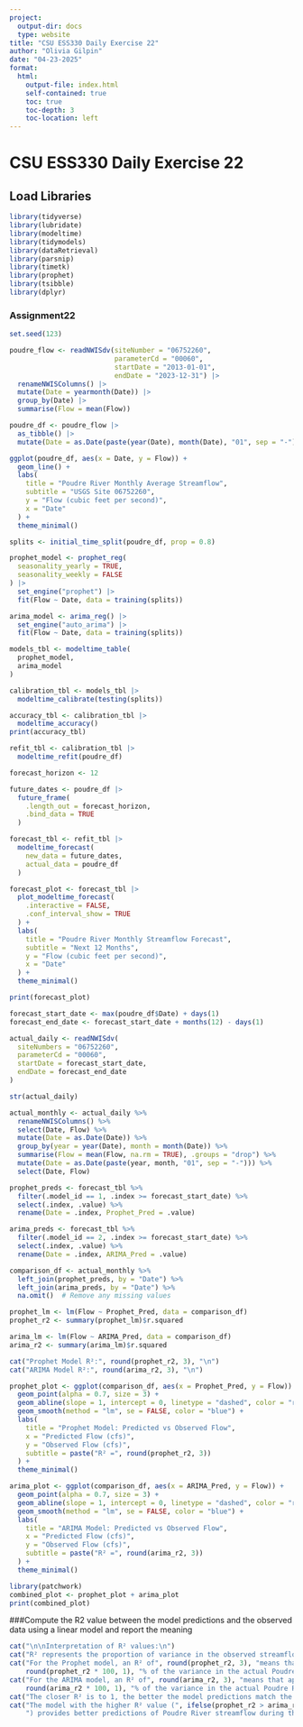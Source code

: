 ```yaml
---
project:
  output-dir: docs
  type: website
title: "CSU ESS330 Daily Exercise 22"
author: "Olivia Gilpin"
date: "04-23-2025"
format:
  html:
    output-file: index.html
    self-contained: true
    toc: true
    toc-depth: 3
    toc-location: left 
---
```


# CSU ESS330 Daily Exercise 22

## Load Libraries
```r
library(tidyverse)   
library(lubridate)   
library(modeltime)   
library(tidymodels)  
library(dataRetrieval) 
library(parsnip) 
library(timetk)
library(prophet)
library(tsibble)
library(dplyr)
```
### Assignment22
```r
set.seed(123)

poudre_flow <- readNWISdv(siteNumber = "06752260",
                          parameterCd = "00060",
                          startDate = "2013-01-01",
                          endDate = "2023-12-31") |>
  renameNWISColumns() |>
  mutate(Date = yearmonth(Date)) |>
  group_by(Date) |>
  summarise(Flow = mean(Flow))

poudre_df <- poudre_flow |>
  as_tibble() |>
  mutate(Date = as.Date(paste(year(Date), month(Date), "01", sep = "-")))

ggplot(poudre_df, aes(x = Date, y = Flow)) +
  geom_line() +
  labs(
    title = "Poudre River Monthly Average Streamflow",
    subtitle = "USGS Site 06752260",
    y = "Flow (cubic feet per second)",
    x = "Date"
  ) +
  theme_minimal()

splits <- initial_time_split(poudre_df, prop = 0.8)

prophet_model <- prophet_reg(
  seasonality_yearly = TRUE,
  seasonality_weekly = FALSE
) |>
  set_engine("prophet") |>
  fit(Flow ~ Date, data = training(splits))

arima_model <- arima_reg() |>
  set_engine("auto_arima") |>
  fit(Flow ~ Date, data = training(splits))

models_tbl <- modeltime_table(
  prophet_model,
  arima_model
)

calibration_tbl <- models_tbl |>
  modeltime_calibrate(testing(splits))

accuracy_tbl <- calibration_tbl |>
  modeltime_accuracy()
print(accuracy_tbl)

refit_tbl <- calibration_tbl |>
  modeltime_refit(poudre_df)

forecast_horizon <- 12

future_dates <- poudre_df |>
  future_frame(
    .length_out = forecast_horizon,
    .bind_data = TRUE
  )

forecast_tbl <- refit_tbl |>
  modeltime_forecast(
    new_data = future_dates,
    actual_data = poudre_df
  )

forecast_plot <- forecast_tbl |>
  plot_modeltime_forecast(
    .interactive = FALSE,
    .conf_interval_show = TRUE
  ) +
  labs(
    title = "Poudre River Monthly Streamflow Forecast",
    subtitle = "Next 12 Months",
    y = "Flow (cubic feet per second)",
    x = "Date"
  ) +
  theme_minimal()

print(forecast_plot)

forecast_start_date <- max(poudre_df$Date) + days(1)
forecast_end_date <- forecast_start_date + months(12) - days(1)

actual_daily <- readNWISdv(
  siteNumbers = "06752260",
  parameterCd = "00060",
  startDate = forecast_start_date,
  endDate = forecast_end_date
)

str(actual_daily)

actual_monthly <- actual_daily %>%
  renameNWISColumns() %>%
  select(Date, Flow) %>%
  mutate(Date = as.Date(Date)) %>%
  group_by(year = year(Date), month = month(Date)) %>%
  summarise(Flow = mean(Flow, na.rm = TRUE), .groups = "drop") %>%
  mutate(Date = as.Date(paste(year, month, "01", sep = "-"))) %>%
  select(Date, Flow)

prophet_preds <- forecast_tbl %>%
  filter(.model_id == 1, .index >= forecast_start_date) %>%
  select(.index, .value) %>%
  rename(Date = .index, Prophet_Pred = .value)

arima_preds <- forecast_tbl %>%
  filter(.model_id == 2, .index >= forecast_start_date) %>%
  select(.index, .value) %>%
  rename(Date = .index, ARIMA_Pred = .value)

comparison_df <- actual_monthly %>%
  left_join(prophet_preds, by = "Date") %>%
  left_join(arima_preds, by = "Date") %>%
  na.omit()  # Remove any missing values

prophet_lm <- lm(Flow ~ Prophet_Pred, data = comparison_df)
prophet_r2 <- summary(prophet_lm)$r.squared

arima_lm <- lm(Flow ~ ARIMA_Pred, data = comparison_df)
arima_r2 <- summary(arima_lm)$r.squared

cat("Prophet Model R²:", round(prophet_r2, 3), "\n")
cat("ARIMA Model R²:", round(arima_r2, 3), "\n")

prophet_plot <- ggplot(comparison_df, aes(x = Prophet_Pred, y = Flow)) +
  geom_point(alpha = 0.7, size = 3) +
  geom_abline(slope = 1, intercept = 0, linetype = "dashed", color = "red") +
  geom_smooth(method = "lm", se = FALSE, color = "blue") +
  labs(
    title = "Prophet Model: Predicted vs Observed Flow",
    x = "Predicted Flow (cfs)",
    y = "Observed Flow (cfs)",
    subtitle = paste("R² =", round(prophet_r2, 3))
  ) +
  theme_minimal()

arima_plot <- ggplot(comparison_df, aes(x = ARIMA_Pred, y = Flow)) +
  geom_point(alpha = 0.7, size = 3) +
  geom_abline(slope = 1, intercept = 0, linetype = "dashed", color = "red") +
  geom_smooth(method = "lm", se = FALSE, color = "blue") +
  labs(
    title = "ARIMA Model: Predicted vs Observed Flow",
    x = "Predicted Flow (cfs)",
    y = "Observed Flow (cfs)",
    subtitle = paste("R² =", round(arima_r2, 3))
  ) +
  theme_minimal()

library(patchwork)
combined_plot <- prophet_plot + arima_plot
print(combined_plot)
```
###Compute the R2 value between the model predictions and the observed data using a linear model and report the meaning
```r
cat("\n\nInterpretation of R² values:\n")
cat("R² represents the proportion of variance in the observed streamflow data that is explained by the model predictions.\n\n")
cat("For the Prophet model, an R² of", round(prophet_r2, 3), "means that approximately", 
    round(prophet_r2 * 100, 1), "% of the variance in the actual Poudre River streamflow is explained by the model.\n\n")
cat("For the ARIMA model, an R² of", round(arima_r2, 3), "means that approximately", 
    round(arima_r2 * 100, 1), "% of the variance in the actual Poudre River streamflow is explained by the model.\n\n")
cat("The closer R² is to 1, the better the model predictions match the observed values.\n")
cat("The model with the higher R² value (", ifelse(prophet_r2 > arima_r2, "Prophet", "ARIMA"), 
    ") provides better predictions of Poudre River streamflow during the forecast period.\n")
```


